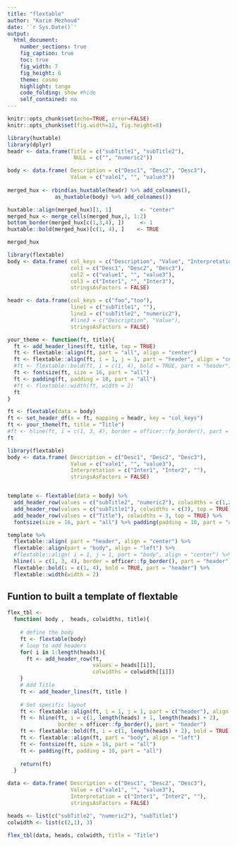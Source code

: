 ```yaml
---
title: "flextable"
author: "Karim Mezhoud"
date: '`r Sys.Date()`'
output:
  html_document:
    number_sections: true
    fig_caption: true
    toc: true
    fig_width: 7
    fig_height: 6
    theme: cosmo
    highlight: tango
    code_folding: show #hide
    self_contained: no
---
```


```r
knitr::opts_chunk$set(echo=TRUE, error=FALSE)
knitr::opts_chunk$set(fig.width=12, fig.height=8) 
```


```r
library(huxtable)
library(dplyr)
headr <- data.frame(Title = c("subTitle1", "subTitle2"), 
                     NULL = c("", "numeric2")) 

body <- data.frame( Description = c("Desc1", "Desc2", "Desc3"),
                    Value = c("vale1", "", "value3"))
                    
merged_hux <- rbind(as_huxtable(headr) %>% add_colnames(),
               as_huxtable(body) %>% add_colnames())

huxtable::align(merged_hux)[1, 1]         <- "center"
merged_hux <- merge_cells(merged_hux,1, 1:2)
bottom_border(merged_hux[c(1,3,4), ])     <- 1
huxtable::bold(merged_hux)[c(1, 4), ]    <- TRUE

merged_hux
```


```r
library(flextable)
body <- data.frame( col_keys = c("Description", "Value", "Interpretation"),
                    col1 = c("Desc1", "Desc2", "Desc3"),
                    col2 = c("value1", "", "value3"), 
                    col3 = c("Inter1", "", "Inter3"),
                    stringsAsFactors = FALSE)

headr <- data.frame(col_keys = c("foo","too"),
                    line1 = c("subTitle1", ""), 
                    line2 = c("subTitle2", "numeric2"), 
                    #line3 = c("Description", "Value"),
                    stringsAsFactors = FALSE)

your_theme <- function(ft, title){
  ft <- add_header_lines(ft, title, top = TRUE)
  ft <- flextable::align(ft, part = "all", align = "center")
  ft <- flextable::align(ft, i = 1, j = 1, part = "header", align = "center")
  #ft <- flextable::bold(ft, i = c(1, 4), bold = TRUE, part = "header")
  ft <- fontsize(ft, size = 16, part = "all")
  ft <- padding(ft, padding = 10, part = "all")
  #ft <- flextable::width(ft, width = 2)
  ft
}

ft <- flextable(data = body)
ft <- set_header_df(x = ft, mapping = headr, key = "col_keys")
ft <- your_theme(ft, title = "Title")
#ft <- hline(ft, i = c(1, 3, 4), border = officer::fp_border(), part = "header")
ft

```
```r
library(flextable)
body <- data.frame( Description = c("Desc1", "Desc2", "Desc3"),
                    Value = c("vale1", "", "value3"),
                    Interpretation = c("Inter1", "Inter2", ""),
                    stringsAsFactors = FALSE)


template <- flextable(data = body) %>% 
  add_header_row(values = c("subTitle2", "numeric2"), colwidths = c(1,2), top = FALSE) %>% 
  add_header_row(values = c("subTitle1"), colwidths = c(3), top = TRUE) %>% 
  add_header_row(values = c("Title"), colwidths = 3, top = TRUE) %>% 
  fontsize(size = 16, part = "all") %>% padding(padding = 10, part = "all")

template %>% 
  flextable::align( part = "header", align = "center") %>% 
  flextable::align(part = "body", align = "left") %>%
  #flextable::align( i = 1, j = 1, part = "body", align = "center") %>% 
  hline(i = c(1, 3, 4), border = officer::fp_border(), part = "header") %>% 
  flextable::bold(i = c(1, 4), bold = TRUE, part = "header") %>% 
  flextable::width(width = 2)


```

## Funtion to built a template of flextable
```r

flex_tbl <- 
  function( body ,  heads, colwidths, title){
    
    # define the body 
    ft <- flextable(body)
    # loop to add headers
    for( i in 1:length(heads)){
      ft <- add_header_row(ft, 
                           values = heads[[i]], 
                           colwidths = colwidth[[i]])
    }
    # Add Title
    ft <- add_header_lines(ft, title )
    
    # Set specific layout
    ft <- flextable::align(ft, i = 1, j = 1, part = c("header"), align = "center") 
    ft <- hline(ft, i = c(1, length(heads) + 1, length(heads) + 2),
                border = officer::fp_border(), part = "header")
    ft <- flextable::bold(ft, i = c(1, length(heads) + 2), bold = TRUE, part = "header")
    ft <- flextable::align(ft, part = "body", align = "left")
    ft <- fontsize(ft, size = 16, part = "all")
    ft <- padding(ft, padding = 10, part = "all")
    
    return(ft)
  }

data <- data.frame( Description = c("Desc1", "Desc2", "Desc3"),
                    Value = c("vale1", "", "value3"),
                    Interpretation = c("Inter1", "Inter2", ""),
                    stringsAsFactors = FALSE)

heads <- list(c("subTitle2", "numeric2"), "subTitle1")
colwidth <- list(c(2,1), 3)

flex_tbl(data, heads, colwidth, title = "Title")
```

